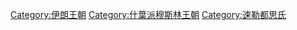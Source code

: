 [[Category:伊朗王朝|Category:伊朗王朝]]
[[Category:什葉派穆斯林王朝|Category:什葉派穆斯林王朝]]
[[Category:速勒都思氏|Category:速勒都思氏]]